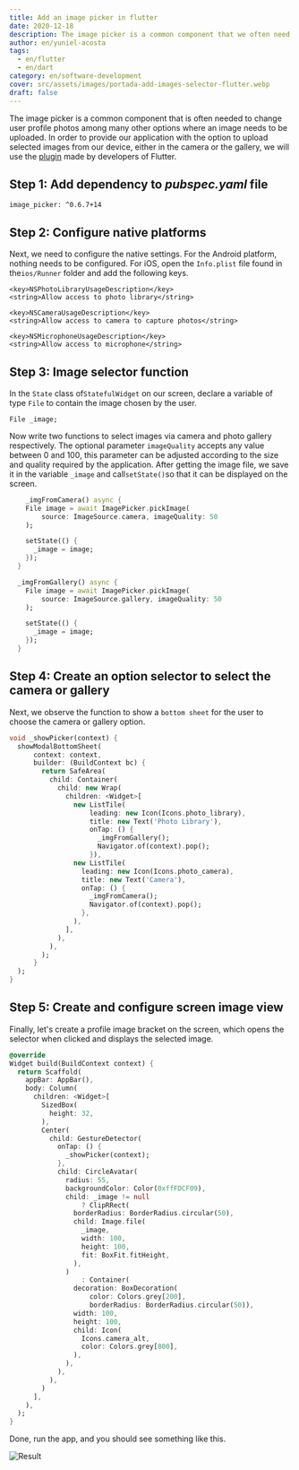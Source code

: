```yaml
---
title: Add an image picker in flutter
date: 2020-12-18
description: The image picker is a common component that we often need for user profiles and other things. How to add an image picker to flutter to select images from gallery or camera
author: en/yuniel-acosta
tags:
  - en/flutter
  - en/dart
category: en/software-development
cover: src/assets/images/portada-add-images-selector-flutter.webp
draft: false
---
```



The image picker is a common component that is often needed to change user profile photos among many other options where an image needs to be uploaded. In order to provide our application with the option to upload selected images from our device, either in the camera or the gallery, we will use the [plugin](https://pub.dev/packages/image_picker) made by developers of Flutter.

## **Step 1**: Add dependency to **_pubspec.yaml_** file

    image_picker: ^0.6.7+14

## **Step 2**: Configure native platforms

Next, we need to configure the native settings. For the Android platform, nothing needs to be configured. For iOS, open the `Info.plist` file found in the`ios/Runner` folder and add the following keys.

```text
<key>NSPhotoLibraryUsageDescription</key>
<string>Allow access to photo library</string>

<key>NSCameraUsageDescription</key>
<string>Allow access to camera to capture photos</string>

<key>NSMicrophoneUsageDescription</key>
<string>Allow access to microphone</string>
```

## **Step 3**: Image selector function

In the `State` class of`StatefulWidget` on our screen, declare a variable of type `File` to contain the image chosen by the user.

    File _image;

Now write two functions to select images via camera and photo gallery respectively. The optional parameter `imageQuality` accepts any value between 0 and 100, this parameter can be adjusted according to the size and quality required by the application. After getting the image file, we save it in the variable `_image` and call`setState()`so that it can be displayed on the screen.

```dart
    _imgFromCamera() async {
    File image = await ImagePicker.pickImage(
        source: ImageSource.camera, imageQuality: 50
    );

    setState(() {
      _image = image;
    });
  }

  _imgFromGallery() async {
    File image = await ImagePicker.pickImage(
        source: ImageSource.gallery, imageQuality: 50
    );

    setState(() {
      _image = image;
    });
  }
```

## **Step 4**: Create an option selector to select the camera or gallery

Next, we observe the function to show a `bottom sheet` for the user to choose the camera or gallery option.

```dart
void _showPicker(context) {
  showModalBottomSheet(
      context: context,
      builder: (BuildContext bc) {
        return SafeArea(
          child: Container(
            child: new Wrap(
              children: <Widget>[
                new ListTile(
                    leading: new Icon(Icons.photo_library),
                    title: new Text('Photo Library'),
                    onTap: () {
                      _imgFromGallery();
                      Navigator.of(context).pop();
                    }),
                new ListTile(
                  leading: new Icon(Icons.photo_camera),
                  title: new Text('Camera'),
                  onTap: () {
                    _imgFromCamera();
                    Navigator.of(context).pop();
                  },
                ),
              ],
            ),
          ),
        );
      }
  );
}
```

## **Step 5**: Create and configure screen image view

Finally, let's create a profile image bracket on the screen, which opens the selector when clicked and displays the selected image.

```dart
@override
Widget build(BuildContext context) {
  return Scaffold(
    appBar: AppBar(),
    body: Column(
      children: <Widget>[
        SizedBox(
          height: 32,
        ),
        Center(
          child: GestureDetector(
            onTap: () {
              _showPicker(context);
            },
            child: CircleAvatar(
              radius: 55,
              backgroundColor: Color(0xffFDCF09),
              child: _image != null
                  ? ClipRRect(
                borderRadius: BorderRadius.circular(50),
                child: Image.file(
                  _image,
                  width: 100,
                  height: 100,
                  fit: BoxFit.fitHeight,
                ),
              )
                  : Container(
                decoration: BoxDecoration(
                    color: Colors.grey[200],
                    borderRadius: BorderRadius.circular(50)),
                width: 100,
                height: 100,
                child: Icon(
                  Icons.camera_alt,
                  color: Colors.grey[800],
                ),
              ),
            ),
          ),
        )
      ],
    ),
  );
}

```

Done, run the app, and you should see something like this.

![Result](/src/assets/images/resultado.gif)
